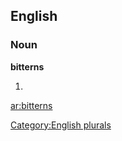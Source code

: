 ==English==

===Noun===
'''bitterns'''

# {{plural of|[[bittern]]}}

[[Category:English plurals]]

[[ar:bitterns]]